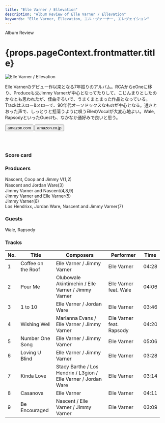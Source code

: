 ```yaml
---
title: "Elle Varner / Ellevation"
description: "Album Review of Elle Varner / Ellevation"
keywords: "Elle Varner, Ellevation, エル・ヴァーナー, エレヴェイション"
---
```





<p className="largeP">Album Review</p>
<h1 className="h1--no--margin">{props.pageContext.frontmatter.title}</h1>

<Row  className="image-card-group">
	<Column colMd={"3"} colLg={"4"} noGutterMdLeft="">
       <ImageCard>

![Elle Varner / Ellevation](../../images/cd/ellevarner2L.jpg)

</ImageCard>
	</Column>
	<Column colMd={"4"} colLg={"8"} noGutterMdLeft="">
	<p>
	Elle Varnerのデビュー作以来となる7年振りのアルバム。RCAからeOneに移り、Produceも父Jimmy Varnerが中心となってたりして、こじんまりとしたのかなとも思われたが、佳曲ぞろいで、うまくまとまった作品となっている。Trackはスロー&メローで、90年代オーソドックスなものが中心となる。透きとおった声で、しっとりと揺蕩うように唄うElleのVocalが大変心地よい。Wale, RapsodyといったGuestも、なかなか通好みで良いと思う。
	</p>
    <div>
	  <Button className="button-right-mergin"  href="https://amzn.to/3cYuYlA" kind="primary" size="small" renderIcon={ArrowUpRight24}>
      amazon.com
    </Button>
    <Button className="button-right-mergin"  href="https://amzn.to/2UAZfAC" kind="secondary" size="small" renderIcon={ArrowUpRight24}>
      amazon.co.jp
    </Button>
	</div>
	<a style="display:inline-block;overflow:hidden;background:url(https://linkmaker.itunes.apple.com/ja-jp/lockup.svg?releaseDate=2019-08-21&kind=album&bubble=apple_music&style=mono-black) no-repeat;width:180px;height:45px;" href="https://geo.music.apple.com/jp/album/ellevation/1475452731?mt=1&app=music&ls=1&at=11lcug"></a>
	</Column>
</Row>
<Row >
	<Column colMd={"4"} colLg={"4"} noGutterMdLeft="">
<div>
  <h3>Score card</h3>
	<SliderJS1 value="5" />
  <SliderJS2 value="2" />
	<SliderJS3 value="1" />
  <SliderJS4 value="8" />
</div>
</Column>
<Column colMd={"8"} colLg={"8"} noGutterMdLeft="">
<div>
<h3>Producers</h3>
<p>
	Nascent, Coop and Jimmy V(1,2)
	<br/>Nascent and Jordan Ware(3）
	<br/>Jimmy Varner and Nascent(4,8,9)
	<br/>Jimmy Varner and Elle Varner(5)
	<br/>Jimmy Varner(6)
	<br/>Los Hendrixx, Jordan Ware, Nascent and Jimmy Varner(7)
</p>
<h3>Guests</h3>
<p>
	Wale, Rapsody
</p>
</div>
</Column>
</Row>

<h3>Tracks</h3>

| No. | Title              | Composers                                                       | Performer                 | Time  |
| --- | ------------------ | --------------------------------------------------------------- | ------------------------- | ----- |
| 1   | Coffee on the Roof | Elle Varner / Jimmy Varner                                      | Elle Varner               | 04:28 |
| 2   | Pour Me            | Olubowale Akintimehin / Elle Varner / Jimmy Varner              | Elle Varner feat. Wale    | 04:06 |
| 3   | 1 to 10            | Elle Varner / Jordan Ware                                       | Elle Varner               | 03:46 |
| 4   | Wishing Well       | Marlanna Evans / Elle Varner / Jimmy Varner                     | Elle Varner feat. Rapsody | 04:20 |
| 5   | Number One Song    | Elle Varner / Jimmy Varner                                      | Elle Varner               | 05:06 |
| 6   | Loving U Blind     | Elle Varner / Jimmy Varner                                      | Elle Varner               | 03:28 |
| 7   | Kinda Love         | Stacy Barthe / Los Hendrix / L3gion / Elle Varner / Jordan Ware | Elle Varner               | 03:14 |
| 8   | Casanova           | Elle Varner                                                     | Elle Varner               | 04:11 |
| 9   | Be Encouraged      | Nascent / Elle Varner / Jimmy Varner                            | Elle Varner               | 03:09 |
